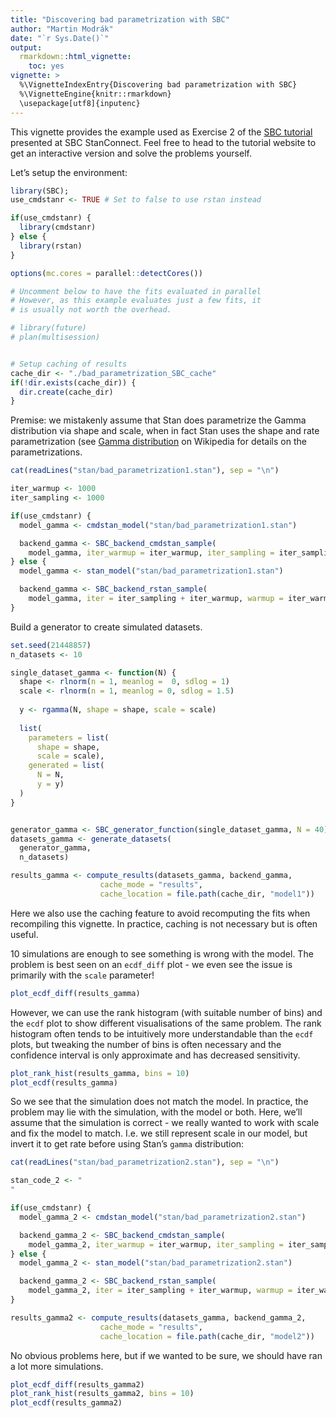 ```yaml
---
title: "Discovering bad parametrization with SBC"
author: "Martin Modrák"
date: "`r Sys.Date()`"
output: 
  rmarkdown::html_vignette:
    toc: yes
vignette: >
  %\VignetteIndexEntry{Discovering bad parametrization with SBC}
  %\VignetteEngine{knitr::rmarkdown}
  \usepackage[utf8]{inputenc}
---
```



This vignette provides the example used as Exercise 2 of the [SBC tutorial](https://www.martinmodrak.cz/post/2021-sbc_tutorial/)
presented at SBC StanConnect. Feel free to head to the tutorial website to get an interactive version and solve the problems yourself.

Let's setup the environment:

```r
library(SBC); 
use_cmdstanr <- TRUE # Set to false to use rstan instead

if(use_cmdstanr) {
  library(cmdstanr)
} else {
  library(rstan)
}

options(mc.cores = parallel::detectCores())

# Uncomment below to have the fits evaluated in parallel
# However, as this example evaluates just a few fits, it
# is usually not worth the overhead.

# library(future)
# plan(multisession)


# Setup caching of results
cache_dir <- "./bad_parametrization_SBC_cache"
if(!dir.exists(cache_dir)) {
  dir.create(cache_dir)
}

```

Premise: we mistakenly assume that Stan does parametrize the Gamma distribution
via shape and scale, when in fact Stan uses the shape and rate parametrization 
(see [Gamma distribution](https://en.wikipedia.org/wiki/Gamma_distribution) on Wikipedia 
for details on the parametrizations.

```r
cat(readLines("stan/bad_parametrization1.stan"), sep = "\n")
```

```r
iter_warmup <- 1000
iter_sampling <- 1000

if(use_cmdstanr) {
  model_gamma <- cmdstan_model("stan/bad_parametrization1.stan")

  backend_gamma <- SBC_backend_cmdstan_sample(
    model_gamma, iter_warmup = iter_warmup, iter_sampling = iter_sampling, chains = 2)
} else {
  model_gamma <- stan_model("stan/bad_parametrization1.stan")

  backend_gamma <- SBC_backend_rstan_sample(
    model_gamma, iter = iter_sampling + iter_warmup, warmup = iter_warmup, chains = 2)
}

```

Build a generator to create simulated datasets.

```r
set.seed(21448857)
n_datasets <- 10

single_dataset_gamma <- function(N) {
  shape <- rlnorm(n = 1, meanlog =  0, sdlog = 1)
  scale <- rlnorm(n = 1, meanlog = 0, sdlog = 1.5)
  
  y <- rgamma(N, shape = shape, scale = scale)
  
  list(
    parameters = list(
      shape = shape,
      scale = scale),
    generated = list(
      N = N,
      y = y)
  )
}


generator_gamma <- SBC_generator_function(single_dataset_gamma, N = 40)
datasets_gamma <- generate_datasets(
  generator_gamma, 
  n_datasets)

```


```r
results_gamma <- compute_results(datasets_gamma, backend_gamma, 
                    cache_mode = "results", 
                    cache_location = file.path(cache_dir, "model1"))
```

Here we also use the caching feature to avoid recomputing the fits when recompiling this vignette. 
In practice, caching is not necessary but is often useful.

10 simulations are enough to see something is wrong with the model. The problem is best seen on an `ecdf_diff` plot - we even see the issue is primarily with the `scale` parameter!

```r
plot_ecdf_diff(results_gamma)
```

However, we can use the rank histogram (with suitable number of bins) and the `ecdf` plot to show different visualisations of the same problem. The rank histogram often tends to be intuitively more understandable than the `ecdf` plots, but tweaking the number of bins is often necessary and the confidence interval is only approximate and has decreased sensitivity.

```r
plot_rank_hist(results_gamma, bins = 10)
plot_ecdf(results_gamma)
```


So we see that the simulation does not match the model. In practice, the problem may lie with the simulation, with the model or both. Here, we'll assume that the simulation is correct - we really wanted to work with scale and fix the model to match. I.e. we still represent scale in our model, but invert it to get rate before using Stan's `gamma` distribution:


```r
cat(readLines("stan/bad_parametrization2.stan"), sep = "\n")
```

```r
stan_code_2 <- "
"

if(use_cmdstanr) {
  model_gamma_2 <- cmdstan_model("stan/bad_parametrization2.stan")

  backend_gamma_2 <- SBC_backend_cmdstan_sample(
    model_gamma_2, iter_warmup = iter_warmup, iter_sampling = iter_sampling, chains = 2)
} else {
  model_gamma_2 <- stan_model("stan/bad_parametrization2.stan")

  backend_gamma_2 <- SBC_backend_rstan_sample(
    model_gamma_2, iter = iter_sampling + iter_warmup, warmup = iter_warmup, chains = 2)
}


```


```r
results_gamma2 <- compute_results(datasets_gamma, backend_gamma_2, 
                    cache_mode = "results", 
                    cache_location = file.path(cache_dir, "model2"))
```

No obvious problems here, but if we wanted to be sure, we should have ran a lot more simulations.

```r
plot_ecdf_diff(results_gamma2)
plot_rank_hist(results_gamma2, bins = 10)
plot_ecdf(results_gamma2)
```


